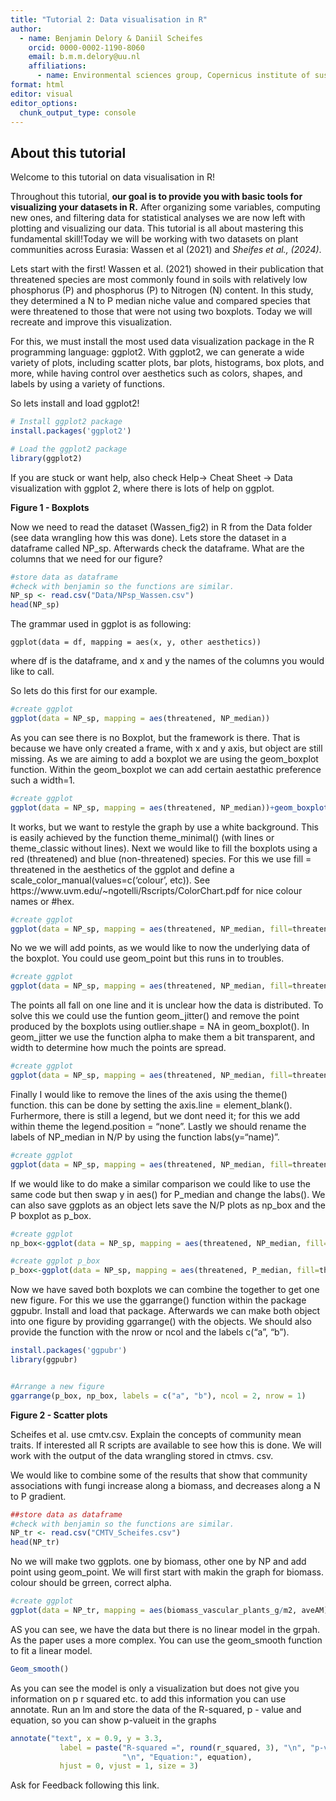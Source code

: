 ```yaml
---
title: "Tutorial 2: Data visualisation in R"
author:
  - name: Benjamin Delory & Daniil Scheifes
    orcid: 0000-0002-1190-8060
    email: b.m.m.delory@uu.nl
    affiliations:
      - name: Environmental sciences group, Copernicus institute of sustainable development, Utrecht University
format: html
editor: visual
editor_options: 
  chunk_output_type: console
---
```


## About this tutorial

Welcome to this tutorial on data visualisation in R!

Throughout this tutorial, **our goal is to provide you with basic tools for visualizing your datasets in R.** After organizing some variables, computing new ones, and filtering data for statistical analyses we are now left with plotting and visualizing our data. This tutorial is all about mastering this fundamental skill!Today we will be working with two datasets on plant communities across Eurasia: Wassen et al (2021) and *Sheifes et al., (2024)*.

Lets start with the first! Wassen et al. (2021) showed in their publication that threatened species are most commonly found in soils with relatively low phosphorus (P) and phosphorus (P) to Nitrogen (N) content. In this study, they determined a N to P median niche value and compared species that were threatened to those that were not using two boxplots. Today we will recreate and improve this visualization.

For this, we must install the most used data visualization package in the R programming language: ggplot2. With ggplot2, we can generate a wide variety of plots, including scatter plots, bar plots, histograms, box plots, and more, while having control over aesthetics such as colors, shapes, and
labels by using a variety of functions.

So lets install and load ggplot2!

```r
# Install ggplot2 package
install.packages('ggplot2')

# Load the ggplot2 package 
library(ggplot2)
```

If you are stuck or want help, also check Help-\> Cheat Sheet -\> Data visualization with ggplot 2, where there is lots of help on ggplot.

**Figure 1 - Boxplots**

Now we need to read the dataset (Wassen_fig2) in R from the Data folder (see data wrangling how this was done). Lets store the dataset in a dataframe called NP_sp. Afterwards check the dataframe. What are the columns that we need for our figure?

```r
#store data as dataframe 
#check with benjamin so the functions are similar.
NP_sp <- read.csv("Data/NPsp_Wassen.csv")
head(NP_sp)

```

The grammar used in ggplot is as following:

`ggplot(data = df, mapping = aes(x, y, other aesthetics))`

where df is the dataframe, and x and y the names of the columns you would like to call.

So lets do this first for our example.

```r
#create ggplot
ggplot(data = NP_sp, mapping = aes(threatened, NP_median))

```

As you can see there is no Boxplot, but the framework is there. That is because we have only created a frame, with x and y axis, but object are still missing. As we are aiming to add a boxplot we are using the geom_boxplot function. Within the geom_boxplot we can add certain aestathic preference such a width=1.

```r
#create ggplot
ggplot(data = NP_sp, mapping = aes(threatened, NP_median))+geom_boxplot(width=0.5)

```

It works, but we want to restyle the graph by use a white background. This is easily achieved by the function theme_minimal() (with lines or theme_classic without lines). Next we would like to fill the boxplots using a red (threatened) and blue (non-threatened) species. For this we use fill = threatened in the aesthetics of the ggplot and define a scale_color_manual(values=c('colour', etc)). See https://www.uvm.edu/\~ngotelli/Rscripts/ColorChart.pdf for nice colour names or #hex.

```r
#create ggplot
ggplot(data = NP_sp, mapping = aes(threatened, NP_median, fill=threatened))+geom_boxplot(width=0.5)+theme_minimal()+scale_fill_manual(values=c("steelblue2","firebrick2" ))
```

No we we will add points, as we would like to now the underlying data of the boxplot. You could use geom_point but this runs in to troubles.

```r
#create ggplot
ggplot(data = NP_sp, mapping = aes(threatened, NP_median, fill=threatened))+geom_boxplot(width=0.5)+theme_minimal()+scale_fill_manual(values=c("steelblue2","firebrick2" )) +geom_point()
```

The points all fall on one line and it is unclear how the data is distributed. To solve this we could use the funtion geom_jitter() and remove the point produced by the boxplots using outlier.shape = NA in geom_boxplot(). In geom_jitter we use the function alpha to make them a bit transparent, and width to determine how much the points are spread.

```r
#create ggplot
ggplot(data = NP_sp, mapping = aes(threatened, NP_median, fill=threatened))+geom_boxplot(width=0.5,outlier.shape = NA)+theme_minimal()+scale_fill_manual(values=c("steelblue2","firebrick2" )) +geom_jitter(alpha=0.2, width=0.1)
```

Finally I would like to remove the lines of the axis using the theme() function. this can be done by setting the axis.line = element_blank(). Furhermore, there is still a legend, but we dont need it; for this we add within theme the legend.position = "none". Lastly we should rename the labels of NP_median in N/P by using the function labs(y="name)".

```r
#create ggplot
ggplot(data = NP_sp, mapping = aes(threatened, NP_median, fill=threatened))+geom_boxplot(width=0.5,outlier.shape = NA)+theme_minimal()+scale_fill_manual(values=c("steelblue2","firebrick2" )) +geom_jitter(alpha=0.2, width=0.1)+ theme(axis.line = element_blank(),  legend.position = "none")+labs(y= "N/P")
```

If we would like to do make a similar comparison we could like to use the same code but then swap y in aes() for P_median and change the labs(). We can also save ggplots as an object lets save the N/P plots as np_box and the P boxplot as p_box.

```r
#create ggplot
np_box<-ggplot(data = NP_sp, mapping = aes(threatened, NP_median, fill=threatened))+geom_boxplot(width=0.5,outlier.shape = NA)+theme_minimal()+scale_fill_manual(values=c("steelblue2","firebrick2" )) +geom_jitter(alpha=0.2, width=0.1)+ theme(axis.line = element_blank(),  legend.position = "none")+labs(y= "N/P")

#create ggplot p_box
p_box<-ggplot(data = NP_sp, mapping = aes(threatened, P_median, fill=threatened))+geom_boxplot(width=0.5,outlier.shape = NA)+theme_minimal()+scale_fill_manual(values=c("steelblue2","firebrick2" )) +geom_jitter(alpha=0.2, width=0.1)+ theme(axis.line = element_blank(),  legend.position = "none")+labs(y= "P")
```

Now we have saved both boxplots we can combine the together to get one new figure. For this we use the ggarrange() function within the package ggpubr. Install and load that package. Afterwards we can make both object into one figure by providing ggarrange() with the objects. We should also provide the function with the nrow or ncol and the labels c("a", "b").

```r
install.packages('ggpubr')
library(ggpubr)


#Arrange a new figure
ggarrange(p_box, np_box, labels = c("a", "b"), ncol = 2, nrow = 1)
```

**Figure 2 - Scatter plots**

Scheifes et al. use cmtv.csv. Explain the concepts of community mean traits. If interested all R scripts are available to see how this is done. We will work with the output of the data wrangling stored in ctmvs. csv.

We would like to combine some of the results that show that community associations with fungi increase along a biomass, and decreases along a N to P gradient.

```r
##store data as dataframe 
#check with benjamin so the functions are similar.
NP_tr <- read.csv("CMTV_Scheifes.csv")
head(NP_tr)
```

No we will make two ggplots. one by biomass, other one by NP and add point using geom_point. We will first start with makin the graph for biomass. colour should be grreen, correct alpha.

```r
#create ggplot
ggplot(data = NP_tr, mapping = aes(biomass_vascular_plants_g/m2, aveAM))

```

AS you can see, we have the data but there is no linear model in the grpah. As the paper uses a more complex. You can use the geom_smooth function to fit a linear model.

```r
Geom_smooth()
```

As you can see the model is only a visualization but does not give you information on p r squared etc. to add this information you can use annotate. Run an lm and store the data of the R-squared, p - value and equation, so you can show p-valueit in the graphs

```r
annotate("text", x = 0.9, y = 3.3, 
           label = paste("R-squared =", round(r_squared, 3), "\n", "p-value =", format(p_value, scientific = TRUE),
                         "\n", "Equation:", equation),
           hjust = 0, vjust = 1, size = 3)

```

Ask for Feedback following this link.
